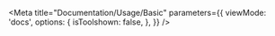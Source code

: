 


<Meta
    title="Documentation/Usage/Basic"
    parameters={{
        viewMode: 'docs',
        options: {
            isToolshown: false,
        },
    }}
/>

<MarkdownRenderer markdown={rawBasic} />
